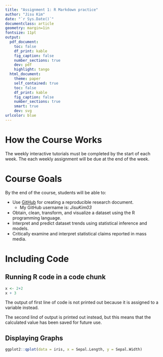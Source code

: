```yaml
---
title: "Assignment 1: R Markdown practice"
author: "Jisu Kim"
date: "`r Sys.Date()`"
documentclass: article
geometry: margin=1in
fontsize: 11pt
output:
  pdf_document:
    toc: false
    df_print: kable
    fig_caption: false
    number_sections: true
    dev: pdf
    highlight: tango
  html_document:
    theme: paper
    self_contained: true
    toc: false
    df_print: kable
    fig_caption: false
    number_sections: true
    smart: true
    dev: svg
urlcolor: blue
---
```


<!-- Write your Markdown below this line -->
# How the Course Works
The weekly interactive tutorials must be completed by the start of each week. The each weekly assignment will be due at the end of the week.

#  Course Goals
By the end of the course, students will be able to: 

- Use [GitHub](https://github.com/24F-CDS-101/a1-JisuKim03) for creating a reproducible research document.
    * My GitHub username is: _JisuKim03_
* Obtain, clean, transform, and visualize a dataset using the R programming language.
* Interpret and predict dataset trends using statistical inference and models.
* Critically examine and interpret statistical claims reported in mass media.

# Including Code
## Running R code in a code chunk


```r
x <- 2+2
x + 3
```

The output of first line of code is not printed out because it is assigned to a variable instead. 

The second lind of output is printed out instead, but this means that the calculated value has been saved for future use.

## Displaying Graphs

```r
ggplot2::qplot(data = iris, x = Sepal.Length, y = Sepal.Width)
```